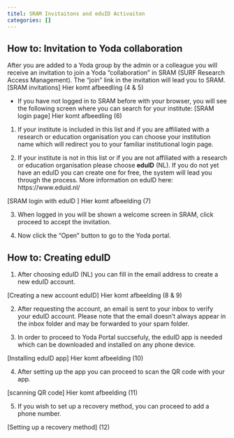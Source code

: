 ```yaml
---
titel: SRAM Invitaitons and eduID Activaiton
categories: []
---
```


## How to: Invitation to Yoda collaboration
After you are added to a Yoda group by the admin or a colleague you will receive an invitation to join a Yoda “collaboration” in SRAM (SURF Research Access Management). The “join” link in the invitation will lead you to SRAM.
[SRAM invitations] Hier komt afbeedling (4 & 5)

- If you have not logged in to SRAM before with your browser, you will see the following screen where you can search for your institute:
[SRAM login page] Hier komt afbeedling (6)

1. If your institute is included in this list and if you are affiliated with a research or education organisation you can choose your institution name which will redirect you to your familiar institutional login page.

2. If your institute is not in this list or if you are not affiliated with a research or education organisation please choose **eduID** (NL). If you do not yet have an eduID you can create one for free, the system will lead you through the process. More information on eduID here: https://www.eduid.nl/

[SRAM login with eduID ] Hier komt afbeelding (7)

3. When logged in you will be shown a welcome screen in SRAM, click proceed to accept the invitation.

4. Now click the “Open” button to go to the Yoda portal.



## How to: Creating eduID  
1.  After choosing eduID (NL) you can fill in the email address to create a new eduID account. 

[Creating a new account eduID] Hier komt afbeelding (8 & 9)

2.	After requesting the account, an email is sent to your inbox to verify your eduID account. Please note that the email doesn’t always appear in the inbox folder and may be forwarded to your spam folder.

3.	In order to proceed to Yoda Portal succsefuly, the eduID app is needed which can be downloaded and installed on any phone device.

[Installing eduID app] Hier komt afbeelding (10)

4.	After setting up the app you can proceed to scan the QR code with your app.

[scanning QR code] Hier komt afbeelding (11)

5.	If you wish to set up a recovery method, you can proceed to add a phone number.

[Setting up a recovery method] (12)
